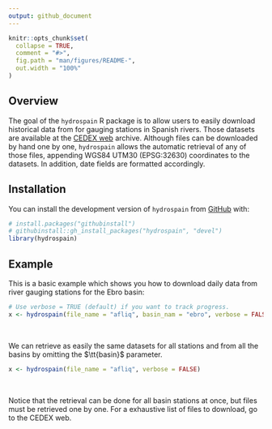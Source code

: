 ```yaml
---
output: github_document
---
```


<!-- README.md is generated from README.Rmd. Please edit that file -->

```r
knitr::opts_chunk$set(
  collapse = TRUE,
  comment = "#>",
  fig.path = "man/figures/README-",
  out.width = "100%"
)
```


## Overview

<!-- badges: start -->
<!-- badges: end -->


The goal of the `hydrospain` R package is to allow users to easily download historical data from for gauging stations in Spanish rivers. Those datasets are available at the [CEDEX web](https://ceh.cedex.es/anuarioaforos/demarcaciones.asp) archive. Although files can be downloaded by hand one by one, `hydrospain` allows the automatic retrieval of any of those files, appending WGS84 UTM30 (EPSG:32630) coordinates to the datasets. In addition, date fields are formatted accordingly.


## Installation

You can install the development version of `hydrospain` from [GitHub](https://github.com/) with:

```r
# install.packages("githubinstall")
# githubinstall::gh_install_packages("hydrospain", "devel")
library(hydrospain)
```


## Example

This is a basic example which shows you how to download daily data from river gauging stations for the Ebro basin:

```r
# Use verbose = TRUE (default) if you want to track progress.
x <- hydrospain(file_name = "afliq", basin_nam = "ebro", verbose = FALSE)
```

<br>

We can retrieve as easily the same datasets for all stations and from all the basins by omitting the $\tt{basin}$ parameter.

```r
x <- hydrospain(file_name = "afliq", verbose = FALSE)
```

<br>

Notice that the retrieval can be done for all basin stations at once, but files must be retrieved one by one. For a exhaustive list of files to download, go to the CEDEX web.

